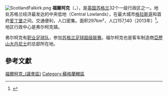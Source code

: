 [[File:ScotlandFalkirk.png|right]]
'''福爾柯克'''（{{lang-en|Falkirk}}，{{lang-gd|An Eaglais Bhreac}}），是[[英国|英国]][[苏格兰|苏格兰]]32个一级行政区之一。地处苏格兰经济最发达的中央低地（Central Lowlands），在最大城市[[格拉斯哥|格拉斯哥]]和首府[[爱丁堡|爱丁堡]]之间。交通便利，人口密集。面积297km²，人口157,140（2013年）<ref>{{cite web|url=http://www.gro-scotland.gov.uk/files2/stats/population-estimates/mid-2013/mid-2013-pop-est.pdf|title=Table 2: Estimated population by sex, single year of age and administrative area, mid-2013|publisher=www.gro-scotland.gov.uk/statistics/theme/population/estimates/mid-year/mid-2013/index.html|accessdate=26 June 2014|deadurl=yes|archiveurl=https://web.archive.org/web/20140717111547/http://www.gro-scotland.gov.uk/files2/stats/population-estimates/mid-2013/mid-2013-pop-est.pdf|archivedate=2014年7月17日}}</ref>。地区行政中心是弗尔柯克镇。

弗尔柯克有[[法尔科克足球俱乐部|职业足球队]]，参加[[苏格兰足球超级联赛|苏格兰足球超级联赛]]。福尔柯克也是客车制造商[[亞歷山大丹尼士|亞歷山大丹尼士]]的总部所在地。

== 參考文獻 ==
{{reflist}}

{{英國地理小作品}}
{{英国行政区划}}
{{ScottishCouncilAreas}}

[[Category:福爾柯克_(議會區)|]]
[[Category:蘇格蘭轄區|Category:蘇格蘭轄區]]